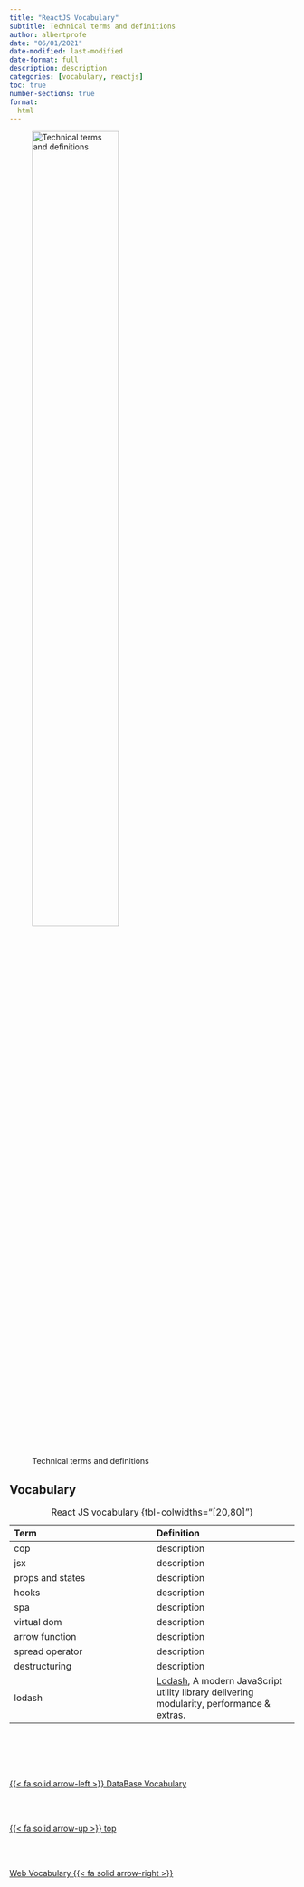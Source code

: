 ```yaml
---
title: "ReactJS Vocabulary"
subtitle: Technical terms and definitions
author: albertprofe
date: "06/01/2021"
date-modified: last-modified
date-format: full
description: description
categories: [vocabulary, reactjs]
toc: true
number-sections: true
format:
  html
---
```


![Technical terms and definitions](/images/home/frontimagealbertprofeweb-vocabulary.png){width=60%}

## Vocabulary 

| Term | Definition |
|:---|:---|
| cop | description |
| jsx | description |
| props and states | description |
| hooks | description |
| spa | description |
| virtual dom | description |
| arrow function | description |
| spread operator | description |
| destructuring | description |
| lodash | [Lodash](https://lodash.com/){.external}, A modern JavaScript utility library delivering modularity, performance & extras. |

: React JS vocabulary {tbl-colwidths="[20,80]"}

<!--- navLinks -->
<br><br>
<div class=row>
<br>
<div class='column left previous'>
<br>
[{{< fa solid arrow-left >}} DataBase Vocabulary](/vocabulary/vocab-data-base.qmd)
<br>
</div>
<br>
<div class='column center'>
<br>
[{{< fa solid arrow-up >}} top](#top)
<br>
</div>
<br>
<div class='column right next'>
<br>
[Web Vocabulary  {{< fa solid arrow-right >}}](/vocabulary/vocab-web.qmd)
<br>
</div>
<br>
</div>
